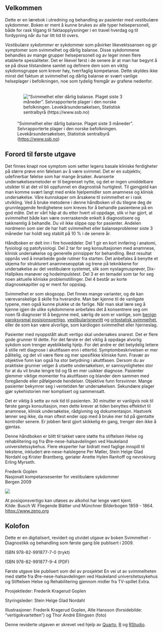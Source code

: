 ## Velkommen {#sec-velkommen}

Dette er en lærebok i utredning og behandling av pasienter med vestibulære sykdommer. Boken er ment å kunne brukes av alle typer helsepersonell, både for rask tilgang til faktaopplysninger i en travel hverdag og til fordypning når du har litt tid til overs.

*Vestibulære sykdommer* er sykdommer som påvirker likevektssansen og gir symptomer som svimmelhet og dårlig balanse. Disse sykdommene behandles av mange grupper helsepersonell og av leger innen flere etablerte spesialiteter. Det er likevel først i de senere år at man har begynt å se på disse tilstandene samlet og definere dem som en viktig sykdomsgruppe som krever høy, tverrfaglig kompetanse. Dette skyldes ikke minst det faktum at svimmelhet og dårlig balanse er svært vanlige helseplager i befolkningen, noe som tydelig fremgår av grafene nedenfor.

!["Svimmelhet eller dårlig balanse. Plaget siste 3 måneder". Selvrapporterte plager i den norske befolkningen. Levekårsundersøkelsen, Statistisk sentralbyrå (<https://www.ssb.no>)](images/ssb.png){style="padding:20px;"}

## Forord til første utgave {#sec-forord}

Det finnes knapt noe symptom som setter legens basale kliniske ferdigheter på større prøve enn følelsen av å være svimmel. Det er en subjektiv, udefinerbar følelse som har mange årsaker. Avanserte undersøkelsesmetoder er til begrenset nytte, og det er ingen umiddelbare utsikter til at det vil bli oppfunnet en diagnostisk hurtigtest. Til gjengjeld kan man komme svært langt med enkle hjelpemidler som anamnese og klinisk undersøkelse. Våre kunnskaper om årsakene til svimmelhet er i rask utvikling. Ved å bruke metodene i denne håndboken vil du tilegne deg de grunnleggende ferdighetene som kreves for å behandle pasientene på en god måte. Det er vårt håp at du etter hvert vil oppdage, slik vi har gjort, at svimmelhet både kan være overraskende enkelt å diagnostisere og takknemlig å behandle. Du vil ikke slippe opp for pasienter. Andelen nordmenn som sier de har hatt svimmelhet eller balanseproblemer siste 3 måneder har holdt seg stabilt på 10 % i de senere år.

Håndboken er delt inn i fire hoveddeler. Del 1 gir en kort innføring i anatomi, fysiologi og patofysiologi. Del 2 tar for seg konsultasjonen med anamnese, klinisk undersøkelse og generelle prinsipper for behandling. Best resultat oppnås ved å innarbeide gode rutiner fra starten. Det anbefales å benytte et skjema for strukturert anamneseopptak og trene på teknikkene for undersøkelse av det vestibulære systemet, slik som nystagmusprøver, Dix-Hallpikes manøver og hodeimpulstest. Del 3 er en temadel som tar for seg noen aktuelle kliniske problemstillinger. Del 4 består av korte diagnosekapitler og er ment for oppslag.

Svimmelhet er som skogsopp. Det finnes mange varianter, og de kan værevanskelige å skille fra hverandre. Man bør kjenne til de vanligste typene, men også kunne plukke ut de farlige. Når man skal lære seg å kjenne igjen de ulike sykdommene anbefales det å konsentrere seg om noen få diagnoser til å begynne med, særlig de som er vanlige, som [benign paroksysmal posisjonsvertigo](https://www.balanselaboratoriet.no/bookdown/_book/BPPV.html#BPPV), [vestibularisnevritt](https://www.balanselaboratoriet.no/bookdown/_book/vestibularisnevritt.html#vestibularisnevritt) og [ortostatisk svimmelhet](https://www.balanselaboratoriet.no/bookdown/_book/ortostatisk-svimmelhet.html#ortostatisk-svimmelhet), eller de som kan være alvorlige, som kardiogen svimmelhet eller hjerneslag.

Pasienter med nyoppstått akutt vertigo skal undersøkes snarest. Det er flere gode grunner til dette. For det første er det viktig å oppdage alvorlig sykdom som trenger øyeblikkelig hjelp. For det andre er det betydelig lettere å stille rett diagnose i akuttfasen enn i ettertid. Symptombeskrivelsen er mer pålitelig, og det vil være flere og mer spesifikke kliniske funn. Fravær av objektive funn kan også ha stor betydning i akuttfasen. Dersom du av praktiske grunner velger å utsette undersøkelsen, er sannsynligheten stor for at du vil bruke lengre tid og få en mer usikker diagnose. Pasienter glemmer viktige momenter fra akuttfasen og blander dem sammen med foregående eller påfølgende hendelser. Objektive funn forsvinner. Mange pasienter bekymrer seg i ventetiden før undersøkelsen. Sekundære plager gjør sykehistorien mer komplisert og sammensatt.

Det er viktig å sette av nok tid til pasienten. 30 minutter er vanligvis nok til første gangs konsultasjon, men dette krever at tiden benyttes effektivt til anamnese, klinisk undersøkelse, rådgivning og dokumentasjon. Hastverk lønner seg ikke, da man oftest ender opp med å bruke mer tid på gjentatte kontroller senere. Er jobben først gjort skikkelig én gang, trenger den ikke å gjentas.

Denne håndboken er blitt til takket være støtte fra stiftelsen Helse og rehabilitering og fra Øre-nese-halsavdelingen ved Haukeland universitetssykehus. Flere eksperter har bidratt med faglige innspill til tekstene, inkludert øre-nese-halslegene Per Møller, Stein Helge Glad Nordahl og Krister Brantberg, geriater Anette Hylen Ranhoff og nevrokirurg Erling Myrseth.

Frederik Goplen\
Nasjonalt kompetansesenter for vestibulære sykdommer\
Bergen 2009

![](images/busch.jpg)

At posisjonsvertigo kan utløses av alkohol har lenge vært kjent.\
Kilde: Busch W. Fliegende Blätter und Münchner Bilderbogen 1859 - 1864.\
<https://www.zeno.org>

## Kolofon

Dette er en digitalisert, revidert og utvidet utgave av boken Svimmelhet - Diagnostikk og behandling som første gang ble publisert i 2009.

ISBN 978-82-991877-7-0 (trykt)

ISBN 978-82-991877-9-4 (PDF)

Første utgave ble publisert som del av prosjektet En vei ut av svimmelheten med støtte fra Øre-nese-halsavdelingen ved Haukeland universitetssykehus og Stiftelsen Helse og Rehabilitering gjennom midler fra TV-spillet Extra.

Prosjektleder: Frederik Kragerud Goplen

Styringsleder: Stein Helge Glad Nordahl

Illustrasjoner: Frederik Kragerud Goplen, Atle Hansson (forsidebilde: "vertigokvartetten") og Thor André Ellingsen (foto)

Denne reviderte utgaven er skrevet ved hjelp av [Quarto](https://quarto.org), [R](https://www.r-project.org) og [RStudio](https://posit.co/download/rstudio-desktop/).
